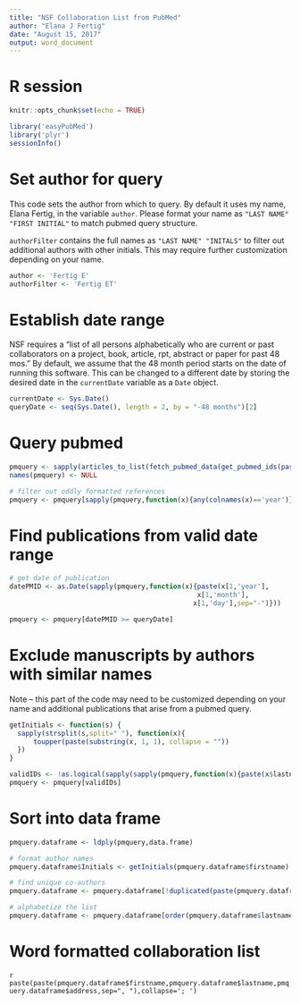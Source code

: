 ```yaml
---
title: "NSF Collaboration List from PubMed"
author: "Elana J Fertig"
date: "August 15, 2017"
output: word_document
---
```


# R session

```r
knitr::opts_chunk$set(echo = TRUE)
```

```r
library('easyPubMed')
library('plyr')
sessionInfo()
```

# Set author for query

This code sets the author from which to query. By default it uses my name, Elana Fertig, in the variable `author`. Please format your name as `"LAST NAME" "FIRST INITIAL"` to match pubmed query structure. 

`authorFilter` contains the full names as `"LAST NAME" "INITALS"` to filter out additional authors with other initials. This may require further customization depending on your name. 

```r
author <- 'Fertig E'
authorFilter <- 'Fertig ET'
```

# Establish date range

NSF requires a "list of all persons alphabetically who are current or past collaborators on a project, book, article, rpt, abstract or paper for past 48 mos." By default, we assume that the 48 month period starts on the date of running this software. This can be changed to a different date by storing the desired date in the `currentDate` variable as a `Date` object.

```r
currentDate <- Sys.Date()
queryDate <- seq(Sys.Date(), length = 2, by = "-48 months")[2]
```

# Query pubmed

```r

pmquery <- sapply(articles_to_list(fetch_pubmed_data(get_pubmed_ids(paste0(author,'[Author]')))),article_to_df)
names(pmquery) <- NULL

# filter out oddly formatted references
pmquery <- pmquery[sapply(pmquery,function(x){any(colnames(x)=='year')})]

```

# Find publications from valid date range

```r


# get date of publication
datePMID <- as.Date(sapply(pmquery,function(x){paste(x[1,'year'],
                                               x[1,'month'],
                                              x[1,'day'],sep="-")}))

pmquery <- pmquery[datePMID >= queryDate]

```

# Exclude manuscripts by authors with similar names

Note -- this part of the code may need to be customized depending on your name and additional publications that arise from a pubmed query.

```r
getInitials <- function(s) {
  sapply(strsplit(s,split=" "), function(x){
      toupper(paste(substring(x, 1, 1), collapse = ""))
  })
}

validIDs <- !as.logical(sapply(sapply(pmquery,function(x){paste(x$lastname,getInitials(x$firstname))}),function(x){length(grep(authorFilter,x)>0)}))
pmquery <- pmquery[validIDs]
```

# Sort into data frame

```r

pmquery.dataframe <- ldply(pmquery,data.frame)

# format author names
pmquery.dataframe$Initials <- getInitials(pmquery.dataframe$firstname)

# find unique co-authors
pmquery.dataframe <- pmquery.dataframe[!duplicated(paste(pmquery.dataframe$lastname,pmquery.dataframe$Initials)),]

# alphabetize the list
pmquery.dataframe <- pmquery.dataframe[order(pmquery.dataframe$lastname,pmquery.dataframe$Initials),]
```

# Word formatted collaboration list

`r paste(paste(pmquery.dataframe$firstname,pmquery.dataframe$lastname,pmquery.dataframe$address,sep=", "),collapse='; ')`
